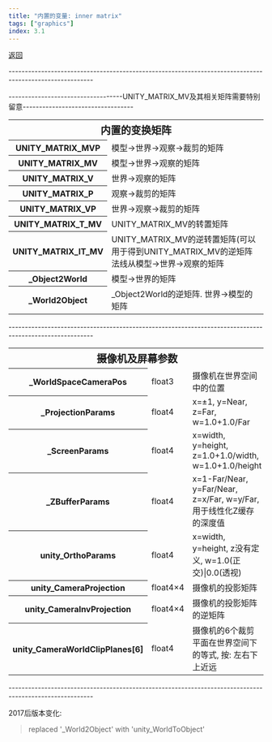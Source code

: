 ```yaml
---
title: "内置的变量: inner matrix"
tags: ["graphics"]
index: 3.1
---
```


[返回](./)

\--------------------------------------------------------------------------------------------------------

-----------------------------------UNITY_MATRIX_MV及其相关矩阵需要特别留意----------------------------------

<table>
    <tr>
        <th colspan="2" style="text-align: center; font-size:20px;">内置的变换矩阵</th>
    </tr>
    <tr>
        <th>UNITY_MATRIX_MVP</th>
        <td>模型->世界->观察->裁剪的矩阵</td>
    </tr>
    <tr>
        <th>UNITY_MATRIX_MV</th>
        <td>模型->世界->观察的矩阵</td>
    </tr>
    <tr>
        <th>UNITY_MATRIX_V</th>
        <td>世界->观察的矩阵</td>
    </tr>
    <tr>
        <th>UNITY_MATRIX_P</th>
        <td>观察->裁剪的矩阵</td>
    </tr>
    <tr>
        <th>UNITY_MATRIX_VP</th>
        <td>世界->观察->裁剪的矩阵</td>
    </tr>
    <tr>
        <th>UNITY_MATRIX_T_MV</th>
        <td>UNITY_MATRIX_MV的转置矩阵</td>
    </tr>
    <tr>
        <th>UNITY_MATRIX_IT_MV</th>
        <td>UNITY_MATRIX_MV的逆转置矩阵(可以用于得到UNITY_MATRIX_MV的逆矩阵
            <br/>
            法线从模型->世界->观察的矩阵</td>
    </tr>
    <tr>
        <th>_Object2World</th>
        <td>模型->世界的矩阵</td>
    </tr>
    <tr>
        <th>_World2Object</th>
        <td>_Object2World的逆矩阵. 世界->模型的矩阵</td>
    </tr>
</table>

\--------------------------------------------------------------------------------------------------------

<table>
    <tr>
        <th colspan="3" style="text-align: center; font-size:20px;">摄像机及屏幕参数</th>
    </tr>
    <tr>
        <th>_WorldSpaceCameraPos</th>
        <td>float3</td>
        <td>摄像机在世界空间中的位置</td>
    </tr>
    <tr>
        <th>_ProjectionParams</th>
        <td>float4</td>
        <td>x=±1, y=Near, z=Far, w=1.0+1.0/Far</td>
    </tr>
    <tr>
        <th>_ScreenParams</th>
        <td>float4</td>
        <td>x=width, y=height, z=1.0+1.0/width, w=1.0+1.0/height</td>
    </tr>
    <tr>
        <th>_ZBufferParams</th>
        <td>float4</td>
        <td>x=1-Far/Near, y=Far/Near, z=x/Far, w=y/Far, 用于线性化Z缓存的深度值</td>
    </tr>
    <tr>
        <th>unity_OrthoParams</th>
        <td>float4</td>
        <td>x=width, y=height, z没有定义, w=1.0(正交)|0.0(透视)</td>
    </tr>
    <tr>
        <th>unity_CameraProjection</th>
        <td>float4×4</td>
        <td>摄像机的投影矩阵</td>
    </tr>
    <tr>
        <th>unity_CameraInvProjection</th>
        <td>float4×4</td>
        <td>摄像机的投影矩阵的逆矩阵</td>
    </tr>
    <tr>
        <th>unity_CameraWorldClipPlanes[6]</th>
        <td>float4</td>
        <td>摄像机的6个裁剪平面在世界空间下的等式, 按: 左右下上近远</td>
    </tr>
</table>

\--------------------------------------------------------------------------------------------------------

2017后版本变化:

>replaced '_World2Object' with 'unity_WorldToObject'